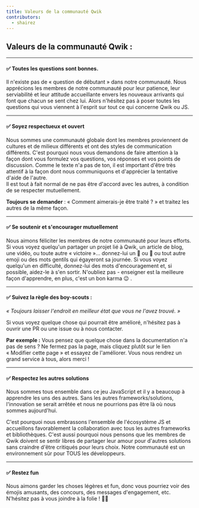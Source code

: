 ```yaml
---
title: Valeurs de la communauté Qwik
contributors:
  - shairez
---
```


## Valeurs de la communauté Qwik :

---

#### ✅ Toutes les questions sont bonnes.

Il n'existe pas de « question de débutant » dans notre communauté.
Nous apprécions les membres de notre communauté pour leur patience, leur serviabilité et leur attitude accueillante envers les nouveaux arrivants qui font que chacun se sent chez lui.
Alors n'hésitez pas à poser toutes les questions qui vous viennent à l'esprit sur tout ce qui concerne Qwik ou JS.

---

#### ✅ Soyez respectueux et ouvert

Nous sommes une communauté globale dont les membres proviennent de cultures et de milieux différents et ont des styles de communication différents.
C'est pourquoi nous vous demandons de faire attention à la façon dont vous formulez vos questions, vos réponses et vos points de discussion.
Comme le texte n'a pas de ton, il est important d'être très attentif à la façon dont nous communiquons et d'apprécier la tentative d'aide de l'autre.  
Il est tout à fait normal de ne pas être d'accord avec les autres, à condition de se respecter mutuellement.

**Toujours se demander** : « Comment aimerais-je être traité ? » et traitez les autres de la même façon.

---

#### ✅ Se soutenir et s'encourager mutuellement

Nous aimons féliciter les membres de notre communauté pour leurs efforts.
Si vous voyez quelqu'un partager un projet lié à Qwik, un article de blog, une vidéo, ou toute autre « victoire »...
donnez-lui un 👏 ou 🚀 ou tout autre emoji ou des mots gentils qui égayeront sa journée.
Si vous voyez quelqu'un en difficulté, donnez-lui des mots d'encouragement et, si possible,
aidez-le à s'en sortir. N'oubliez pas - enseigner est la meilleure façon d'apprendre, en plus, c'est un bon karma 😉 .

---

#### ✅ Suivez la règle des boy-scouts :

_« Toujours laisser l'endroit en meilleur état que vous ne l'avez trouvé. »_

Si vous voyez quelque chose qui pourrait être amélioré, n'hésitez pas à ouvrir une PR ou une issue ou à nous contacter.

**Par exemple :** Vous pensez que quelque chose dans la documentation n'a pas de sens ?
Ne fermez pas la page, mais cliquez plutôt sur le lien « Modifier cette page » et essayez de l'améliorer.
Vous nous rendrez un grand service à tous, alors merci !

---

#### ✅ Respectez les autres solutions

Nous sommes tous ensemble dans ce jeu JavaScript et il y a beaucoup à apprendre les uns des autres.
Sans les autres frameworks/solutions, l'innovation se serait arrêtée et nous ne pourrions pas être là où nous sommes aujourd'hui.

C'est pourquoi nous embrassons l'ensemble de l'écosystème JS et accueillons favorablement la collaboration avec tous les autres frameworks et bibliothèques.
C'est aussi pourquoi nous pensons que les membres de Qwik doivent se sentir libres de partager leur amour pour d'autres solutions sans craindre d'être critiqués pour leurs choix.
Notre communauté est un environnement sûr pour TOUS les développeurs.

---

#### ✅ Restez fun

Nous aimons garder les choses légères et fun, donc vous pourriez voir des émojis amusants, des concours,
des messages d'engagement, etc. N'hésitez pas à vous joindre à la folie ! 🤪😊
